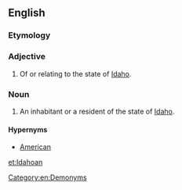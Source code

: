 ==English==

===Etymology===
{{suffix|Idaho|an|lang=en}}

===Adjective===
{{en-adj}}

# Of or relating to the state of [[Idaho]].

===Noun===
{{en-noun}}

# An inhabitant or a resident of the state of [[Idaho]].

====Hypernyms====
* [[American]]

[[Category:en:Demonyms]]

[[et:Idahoan]]